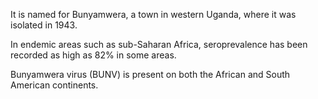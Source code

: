 It is named for Bunyamwera, a town in western Uganda, where it was isolated in 1943.

In endemic areas such as sub-Saharan Africa, seroprevalence has been recorded as high as 82% in some areas. 

Bunyamwera virus (BUNV) is present on both the African and South American continents.
